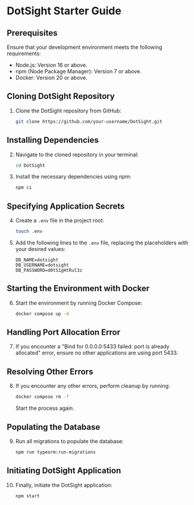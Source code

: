 # DotSight Starter Guide

## Prerequisites

Ensure that your development environment meets the following requirements:

- Node.js: Version 16 or above.
- npm (Node Package Manager): Version 7 or above.
- Docker: Version 20 or above.

## Cloning DotSight Repository

1. Clone the DotSight repository from GitHub:

   ```bash
   git clone https://github.com/your-username/DotSight.git
   ```

## Installing Dependencies

2. Navigate to the cloned repository in your terminal:

   ```bash
   cd DotSight
   ```

3. Install the necessary dependencies using npm:

   ```bash
   npm ci
   ```

## Specifying Application Secrets

4. Create a `.env` file in the project root:

   ```bash
   touch .env
   ```

5. Add the following lines to the `.env` file, replacing the placeholders with your desired values:

   ```env
   DB_NAME=dotsight
   DB_USERNAME=dotsight
   DB_PASSWORD=d0tS1gHtRul3z
   ```

## Starting the Environment with Docker

6. Start the environment by running Docker Compose:

   ```bash
   docker compose up -d
   ```

## Handling Port Allocation Error

7. If you encounter a "Bind for 0.0.0.0:5433 failed: port is already allocated" error, ensure no other applications are using port 5433.

## Resolving Other Errors

8. If you encounter any other errors, perform cleanup by running:

   ```bash
   docker compose rm -f
   ```

   Start the process again.

## Populating the Database

9. Run all migrations to populate the database:

   ```bash
   npm run typeorm:run-migrations
   ```

## Initiating DotSight Application

10. Finally, initiate the DotSight application:

    ```bash
    npm start
    ```

